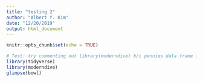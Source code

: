 ```yaml
---
title: "testing 2"
author: "Albert Y. Kim"
date: "12/20/2019"
output: html_document
---
```


```r
knitr::opts_chunk$set(echo = TRUE)
```

```r
# Test: try commenting out library(moderndive) b/c pennies data frame is there
library(tidyverse)
library(moderndive)
glimpse(bowl)
```

